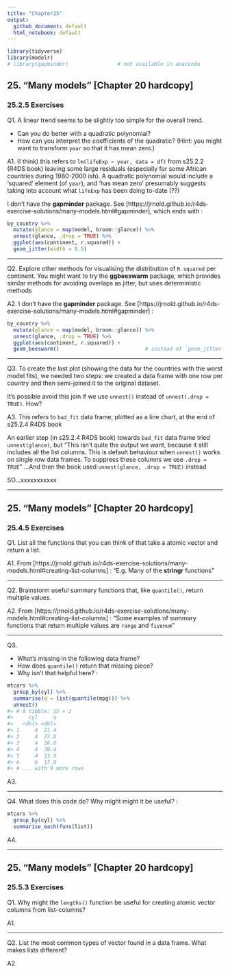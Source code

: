 ```yaml
---
title: "Chapter25"
output:
  github_document: default
  html_notebook: default
---
```


```r
library(tidyverse)
library(modelr)
# library(gapminder)                # not available in anaconda
```


## 25. "Many models" [Chapter 20 hardcopy]
### 25.2.5 Exercises

Q1.
A linear trend seems to be slightly too simple for the overall trend.

* Can you do better with a quadratic polynomial?
* How can you interpret the coefficients of the quadratic? (Hint: you might want to transform `year` so that it has mean zero.)

A1.
(I think) this refers to `lm(lifeExp ~ year, data = df)` from s25.2.2 (R4DS book) leaving some large residuals (especially for some African countries during 1980-2000 ish). A quadratic polynomial would include a 'squared' element (of `year`), and 'has mean zero' presumably suggests taking into account what `lifeExp` has been doing to-date (??)

I don't have the **gapminder** package. See [https://jrnold.github.io/r4ds-exercise-solutions/many-models.html#gapminder], which ends with :

```r
by_country %>% 
  mutate(glance = map(model, broom::glance)) %>%
  unnest(glance, .drop = TRUE) %>%
  ggplot(aes(continent, r.squared)) +
  geom_jitter(width = 0.5)
```


-----------

Q2.
Explore other methods for visualising the distribution of `R squared` per continent. You might want to try the **ggbeeswarm** package, which provides similar methods for avoiding overlaps as jitter, but uses deterministic methods

A2.
I don't have the **gapminder** package. See [https://jrnold.github.io/r4ds-exercise-solutions/many-models.html#gapminder] :

```r
by_country %>% 
  mutate(glance = map(model, broom::glance)) %>%
  unnest(glance, .drop = TRUE) %>%
  ggplot(aes(continent, r.squared)) +
  geom_beeswarm()                            # instead of `geom_jitter()`
```


-----------

Q3.
To create the last plot (showing the data for the countries with the worst model fits), we needed two steps: we created a data frame with one row per country and then semi-joined it to the original dataset.

It’s possible avoid this join if we use `unnest()` instead of `unnest(.drop = TRUE)`. How?

A3.
This refers to `bad_fit` data frame, plotted as a line chart, at the end of s25.2.4 R4DS book

An earlier step (in s25.2.4 R4DS book) towards `bad_fit` data frame tried `unnest(glance)`, but "This isn’t quite the output we want, because it still includes all the list columns. This is default behaviour when `unnest()` works on single row data frames. To suppress these columns we use `.drop = TRUE`" ...And then the book used `unnest(glance, .drop = TRUE)` instead

SO...xxxxxxxxxxx


-----------

## 25. "Many models" [Chapter 20 hardcopy]
### 25.4.5 Exercises

Q1. List all the functions that you can think of that take a atomic vector and return a list.

A1.
From [https://jrnold.github.io/r4ds-exercise-solutions/many-models.html#creating-list-columns] : "E.g. Many of the **stringr** functions"

-----------

Q2. Brainstorm useful summary functions that, like `quantile()`, return multiple values.

A2.
From [https://jrnold.github.io/r4ds-exercise-solutions/many-models.html#creating-list-columns] : "Some examples of summary functions that return multiple values are `range` and `fivenum`"

-----------

Q3.

* What’s missing in the following data frame?
* How does `quantile()` return that missing piece?
* Why isn’t that helpful here? :

```r
mtcars %>% 
  group_by(cyl) %>% 
  summarise(q = list(quantile(mpg))) %>% 
  unnest()
#> # A tibble: 15 × 2
#>     cyl     q
#>   <dbl> <dbl>
#> 1     4  21.4
#> 2     4  22.8
#> 3     4  26.0
#> 4     4  30.4
#> 5     4  33.9
#> 6     6  17.8
#> # ... with 9 more rows
```


A3.

-----------

Q4.
What does this code do? Why might might it be useful? :
```r
mtcars %>% 
  group_by(cyl) %>% 
  summarise_each(funs(list))
```


A4.


-----------

## 25. "Many models" [Chapter 20 hardcopy]
### 25.5.3 Exercises

Q1. Why might the `lengths()` function be useful for creating atomic vector columns from list-columns?

A1.

-----------

Q2. List the most common types of vector found in a data frame. What makes lists different?

A2.




